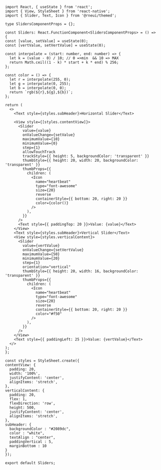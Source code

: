 ```SnackPlayer name=RNE Slider
import React, { useState } from 'react';
import { View, StyleSheet } from 'react-native';
import { Slider, Text, Icon } from '@rneui/themed';

type SlidersComponentProps = {};

const Sliders: React.FunctionComponent<SlidersComponentProps> = () => {
const [value, setValue] = useState(0);
const [vertValue, setVertValue] = useState(0);

const interpolate = (start: number, end: number) => {
  let k = (value - 0) / 10; // 0 =>min  && 10 => MAX
  return Math.ceil((1 - k) * start + k * end) % 256;
};

const color = () => {
  let r = interpolate(255, 0);
  let g = interpolate(0, 255);
  let b = interpolate(0, 0);
  return `rgb(${r},${g},${b})`;
};

return (
  <>
    <Text style={styles.subHeader}>Horizontal Slider</Text>

    <View style={[styles.contentView]}>
      <Slider
        value={value}
        onValueChange={setValue}
        maximumValue={10}
        minimumValue={0}
        step={1}
        allowTouchTrack
        trackStyle={{ height: 5, backgroundColor: 'transparent' }}
        thumbStyle={{ height: 20, width: 20, backgroundColor: 'transparent' }}
        thumbProps={{
          children: (
            <Icon
              name="heartbeat"
              type="font-awesome"
              size={20}
              reverse
              containerStyle={{ bottom: 20, right: 20 }}
              color={color()}
            />
          ),
        }}
      />
      <Text style={{ paddingTop: 20 }}>Value: {value}</Text>
    </View>
    <Text style={styles.subHeader}>Vertical Slider</Text>
    <View style={styles.verticalContent}>
      <Slider
        value={vertValue}
        onValueChange={setVertValue}
        maximumValue={50}
        minimumValue={20}
        step={1}
        orientation="vertical"
        thumbStyle={{ height: 20, width: 16, backgroundColor: 'transparent' }}
        thumbProps={{
          children: (
            <Icon
              name="heartbeat"
              type="font-awesome"
              size={20}
              reverse
              containerStyle={{ bottom: 20, right: 20 }}
              color="#f50"
            />
          ),
        }}
      />
    </View>
    <Text style={{ paddingLeft: 25 }}>Value: {vertValue}</Text>
  </>
);
};

const styles = StyleSheet.create({
contentView: {
  padding: 20,
  width: '100%',
  justifyContent: 'center',
  alignItems: 'stretch',
},
verticalContent: {
  padding: 20,
  flex: 1,
  flexDirection: 'row',
  height: 500,
  justifyContent: 'center',
  alignItems: 'stretch',
},
subHeader: {
  backgroundColor : "#2089dc",
  color : "white",
  textAlign : "center",
  paddingVertical : 5,
  marginBottom : 10
}
});

export default Sliders;
```
